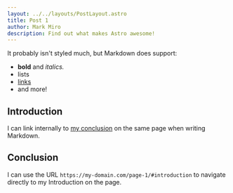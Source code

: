 ```yaml
---
layout: ../../layouts/PostLayout.astro
title: Post 1
author: Mark Miro
description: Find out what makes Astro awesome!
--- 
```



It probably isn't styled much, but Markdown does support:
- **bold** and _italics._
- lists
- [links](https://astro.build)
- and more!

## Introduction

I can link internally to [my conclusion](#conclusion) on the same page when writing Markdown.

## Conclusion

I can use the URL `https://my-domain.com/page-1/#introduction` to navigate directly to my Introduction on the page. 

<Card href="/" title="home" body="Go home" />